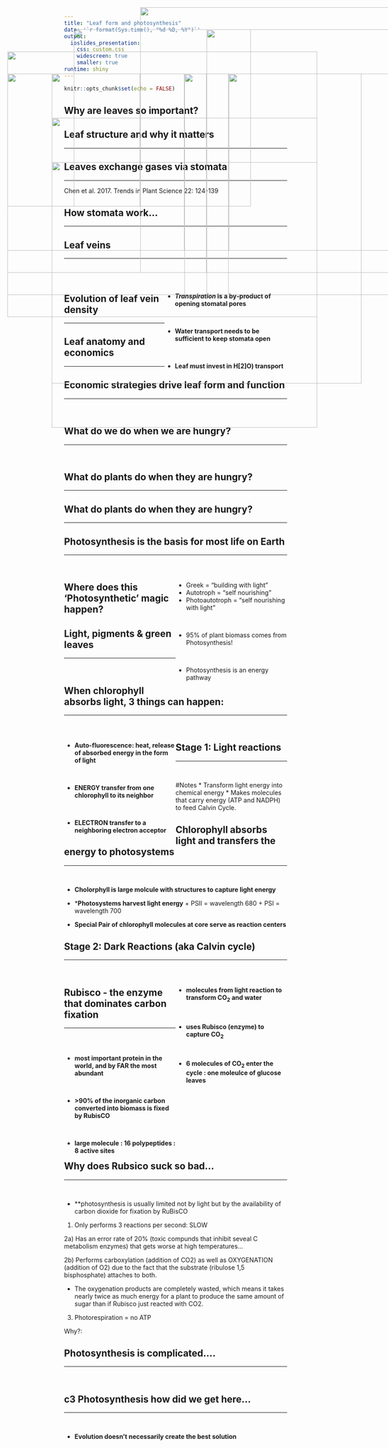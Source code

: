 ```yaml
---
title: "Leaf form and photosynthesis"
date: '`r format(Sys.time(), "%d %B, %Y")`'
output: 
  ioslides_presentation:
    css: custom.css
    widescreen: true
    smaller: true
runtime: shiny
---
```


```r
knitr::opts_chunk$set(echo = FALSE)
```


## Why are leaves so important?

<IMG STYLE="position:absolute; TOP:50px; LEFT:400px; WIDTH:600px; HEIGHT:400x" SRC="images/plantbiomass.png">

## Leaf structure and why it matters
<hr>

<IMG STYLE="position:absolute; TOP:200px; LEFT:200px; WIDTH:700px; HEIGHT:500x" SRC="images/leaf_structure.jpg">

## Leaves exchange gases via stomata
<hr>

<IMG STYLE="position:absolute; TOP:200px; LEFT:100px; WIDTH:400px; HEIGHT:400x" SRC="images/stomata.png">

<IMG STYLE="position:absolute; TOP:100px; LEFT:550px; WIDTH:600px; HEIGHT:400x" SRC="images/stomatal_evolution.png">

<div class="footer">Chen et al. 2017. Trends in Plant Science 22: 124-139</div>

## How stomata work...
<hr>

<IMG STYLE="position:absolute; TOP:200px; LEFT:100px; WIDTH:500px; HEIGHT:400x" SRC="images/stomata4a.jpg">

<IMG STYLE="position:absolute; TOP:200px; LEFT:500px; WIDTH:500px; HEIGHT:400x" SRC="images/stomata4b.jpg">

## Leaf veins
<hr>
<br/>
<br/>

<div style="float: right; width: 55%;">
* **_Transpiration_ is a by‐product of opening stomatal pores**

<br/>

* **Water transport needs to be sufficient to keep stomata open** 

<br/>

* **Leaf must invest in H[2]O) transport**

</div>

<IMG STYLE="position:absolute; TOP:200px; LEFT:100px; WIDTH:300px; HEIGHT:500x" SRC="images/leafveins.jpg">

## Evolution of leaf vein density
<hr>

<IMG STYLE="position:absolute; TOP:300px; LEFT:200px; WIDTH:600px; HEIGHT:300x" SRC="images/vein_evolution.jpg">

## Leaf anatomy and economics
<hr>

<IMG STYLE="position:absolute; TOP:100px; LEFT:250px; WIDTH:400px; HEIGHT:300x" SRC="images/stomata5.jpg">

<IMG STYLE="position:absolute; TOP:400px; LEFT:200px; WIDTH:600px; HEIGHT:300x" SRC="images/vein_density.jpg">

## Economic strategies drive leaf form and function
<hr>
<br/>

<IMG STYLE="position:absolute; TOP:150px; LEFT:100px; WIDTH:700px; HEIGHT:600px" SRC="images/leafeconomics.jpeg">


## What do we do when we are hungry?
<hr>
<br/>

<IMG STYLE="position:absolute; TOP:200px; LEFT:200px; WIDTH:400px; HEIGHT:400x" SRC="images/hangry.png">

<IMG STYLE="position:absolute; TOP:200px; LEFT:600px; WIDTH:400px; HEIGHT:400x" SRC="images/fastfood.jpg">

## What do plants do when they are hungry?
<hr>
    
<IMG STYLE="position:absolute; TOP:200px; LEFT:200px; WIDTH:700px; HEIGHT:500x" SRC="images/leaf_solar.jpg">

## What do plants do when they are hungry?
<hr>
    
<IMG STYLE="position:absolute; TOP:200px; LEFT:200px; WIDTH:700px; HEIGHT:500x" SRC="images/candy.png">

## Photosynthesis is the basis for most life on Earth
<hr>
<br/>

<div style="float: right; width: 50%;">

* Greek = “building with light”
* Autotroph = “self nourishing”
* Photoautotroph = “self nourishing with light”

<br/>

* 95% of plant biomass comes from Photosynthesis!

<br/>

* Photosynthesis is an energy pathway

 </div>

## Where does this 'Photosynthetic' magic happen?

<IMG STYLE="position:absolute; TOP:200px; LEFT:200px; WIDTH:400px; HEIGHT:400x" SRC="images/chlorplasts.png">

<IMG STYLE="position:absolute; TOP:200px; LEFT:600px; WIDTH:400px; HEIGHT:400x" SRC="images/chlorplast3.png">

## Light, pigments & green leaves
<hr>
<br/>

<IMG STYLE="position:absolute; TOP:200px; LEFT:200px; WIDTH:400px; HEIGHT:400x" SRC="images/light_spectrum.jpg">

## When chlorophyll absorbs light, 3 things can happen:
<hr>
<br/>

<div style="float: left; width: 50%;">

* **Auto-fluorescence: heat, release of absorbed energy in the form of light**

<br/>

* **ENERGY transfer from one chlorophyll to its neighbor**

<br/>

* **ELECTRON transfer to a neighboring electron acceptor**

 </div>

<IMG STYLE="position:absolute; TOP:200px; LEFT:600px; WIDTH:400px; HEIGHT:400x" SRC="images/chlroplasts_light.png">
 
## Stage 1: Light reactions
<hr>
<br/>

#Notes
* Transform light energy into chemical energy
* Makes molecules that carry energy (ATP and NADPH) to feed Calvin Cycle.

<IMG STYLE="position:absolute; TOP:200px; LEFT:600px; WIDTH:400px; HEIGHT:400x" SRC="images/photosystems2.png">

<IMG STYLE="position:absolute; TOP:200px; LEFT:600px; WIDTH:400px; HEIGHT:400x" SRC="images/photosystems1.png">

## Chlorophyll absorbs light and transfers the energy to photosystems
<hr>
<br/>

* **Cholorphyll is large molcule with structures to capture light energy**

* ***Photosystems harvest light energy**
      + PSII = wavelength 680 
      + PSI = wavelength 700

* **Special Pair of chlorophyll molecules at core serve as reaction centers**

## Stage 2: Dark Reactions (aka Calvin cycle)
<hr>
<br/>

<div style="float: right; width: 50%;">

* **molecules from light reaction to transform CO~2~ and water**

<br/>

* **uses Rubisco (enzyme) to capture CO~2~**

<br/>

* **6 molecules of CO~2~ enter the cycle : one moleulce of glucose leaves**
 </div>
 
<IMG STYLE="position:absolute; TOP:200px; LEFT:100px; WIDTH:450px; HEIGHT:450x" SRC="images/calvin.png">

## Rubisco - the enzyme that dominates carbon fixation
<hr>
<br/>

<IMG STYLE="position:absolute; TOP:200px; LEFT:600px; WIDTH:400px; HEIGHT:400x" SRC="images/rubsico.png">

<div style="float: right; width: 50%;">

* **most important protein in the world, and by FAR the most abundant**

<br/>

* **>90% of the inorganic carbon converted into biomass is fixed by RubisCO**

<br/>

* **large molecule : 16 polypeptides : 8 active sites**

</div>
 
## Why does Rubsico suck so bad...
<hr>
<br/>

* **photosynthesis is usually limited not by light but by the availability of carbon dioxide for fixation by RuBisCO

1) Only performs 3 reactions per second: SLOW

2a) Has an error rate of 20% (toxic compunds that inhibit seveal C metabolism enzymes) that gets worse at high temperatures...

2b) Performs carboxylation (addition of CO2) as well as OXYGENATION (addition of O2) due to the fact that the substrate (ribulose 1,5 bisphosphate) attaches to both. 

  + The oxygenation products are completely wasted, which means it takes nearly twice as much energy for a plant to produce the same amount of sugar than if Rubisco just reacted with CO2. 

3) Photorespiration = no ATP

Why?: 


## Photosynthesis is complicated....
<hr>
<br/>

## c3 Photosynthesis how did we get here...
<hr>
<br/>

* **Evolution doesn't necessarily create the best solution**